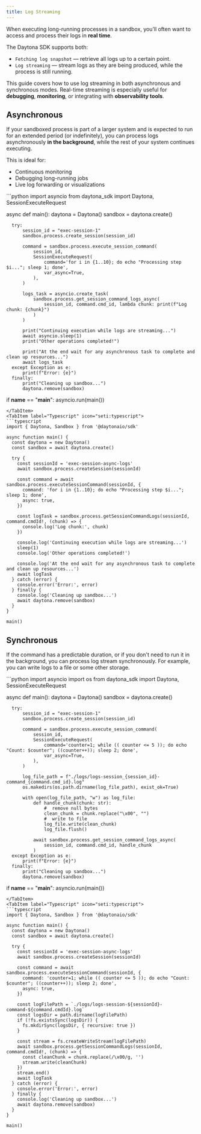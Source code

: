 ```yaml
---
title: Log Streaming
---
```


When executing long-running processes in a sandbox, you’ll often want to access and process their logs in **real time**.

The Daytona SDK supports both:

- `Fetching log snapshot` — retrieve all logs up to a certain point.
- `Log streaming` — stream logs as they are being produced, while the process is still running.

This guide covers how to use log streaming in both asynchronous and synchronous modes.
Real-time streaming is especially useful for **debugging**, **monitoring**, or integrating with **observability tools**.

## Asynchronous

If your sandboxed process is part of a larger system and is expected to run for an extended period (or indefinitely),
you can process logs asynchronously **in the background**, while the rest of your system continues executing.

This is ideal for:
- Continuous monitoring
- Debugging long-running jobs
- Live log forwarding or visualizations


<Tabs syncKey="language">
  <TabItem label="Python" icon="seti:python">
  ```python
  import asyncio
  from daytona_sdk import Daytona, SessionExecuteRequest

  async def main():
      daytona = Daytona()
      sandbox = daytona.create()

      try:
          session_id = "exec-session-1"
          sandbox.process.create_session(session_id)

          command = sandbox.process.execute_session_command(
              session_id,
              SessionExecuteRequest(
                  command='for i in {1..10}; do echo "Processing step $i..."; sleep 1; done',
                  var_async=True,
              ),
          )

          logs_task = asyncio.create_task(
              sandbox.process.get_session_command_logs_async(
                  session_id, command.cmd_id, lambda chunk: print(f"Log chunk: {chunk}")
              )
          )

          print("Continuing execution while logs are streaming...")
          await asyncio.sleep(1)
          print("Other operations completed!")

          print("At the end wait for any asynchronous task to complete and clean up resources...")
          await logs_task
      except Exception as e:
          print(f"Error: {e}")
      finally:
          print("Cleaning up sandbox...")
          daytona.remove(sandbox)


  if __name__ == "__main__":
      asyncio.run(main())
  ```
  </TabItem>
  <TabItem label="Typescript" icon="seti:typescript">
  ```typescript
  import { Daytona, Sandbox } from '@daytonaio/sdk'

  async function main() {
    const daytona = new Daytona()
    const sandbox = await daytona.create()

    try {           
      const sessionId = 'exec-session-async-logs'
      await sandbox.process.createSession(sessionId)

      const command = await sandbox.process.executeSessionCommand(sessionId, {
        command: 'for i in {1..10}; do echo "Processing step $i..."; sleep 1; done',
        async: true,
      })

      const logTask = sandbox.process.getSessionCommandLogs(sessionId, command.cmdId!, (chunk) => {
        console.log('Log chunk:', chunk)
      })

      console.log('Continuing execution while logs are streaming...')
      sleep(1)
      console.log('Other operations completed!')

      console.log('At the end wait for any asynchronous task to complete and clean up resources...')
      await logTask
    } catch (error) {
      console.error('Error:', error)
    } finally {
      console.log('Cleaning up sandbox...')
      await daytona.remove(sandbox)
    }
  }

  main()
  ```
  </TabItem>
</Tabs>

## Synchronous

If the command has a predictable duration, or if you don't need to run it in the background,
you can process log stream synchronously. For example, you can write logs to a file or some other storage.

<Tabs syncKey="language">
  <TabItem label="Python" icon="seti:python">
  ```python
  import asyncio
  import os
  from daytona_sdk import Daytona, SessionExecuteRequest

  async def main():
      daytona = Daytona()
      sandbox = daytona.create()

      try:
          session_id = "exec-session-1"
          sandbox.process.create_session(session_id)

          command = sandbox.process.execute_session_command(
              session_id,
              SessionExecuteRequest(
                  command='counter=1; while (( counter <= 5 )); do echo "Count: $counter"; ((counter++)); sleep 2; done',
                  var_async=True,
              ),
          )

          log_file_path = f"./logs/logs-session_{session_id}-command_{command.cmd_id}.log"
          os.makedirs(os.path.dirname(log_file_path), exist_ok=True)

          with open(log_file_path, "w") as log_file:
              def handle_chunk(chunk: str):
                  #  remove null bytes
                  clean_chunk = chunk.replace("\x00", "")
                  #  write to file
                  log_file.write(clean_chunk)
                  log_file.flush()

              await sandbox.process.get_session_command_logs_async(
                  session_id, command.cmd_id, handle_chunk
              )
      except Exception as e:
          print(f"Error: {e}")
      finally:
          print("Cleaning up sandbox...")
          daytona.remove(sandbox)


  if __name__ == "__main__":
      asyncio.run(main())
  ```
  </TabItem>
  <TabItem label="Typescript" icon="seti:typescript">
  ```typescript
  import { Daytona, Sandbox } from '@daytonaio/sdk'

  async function main() {
    const daytona = new Daytona()
    const sandbox = await daytona.create()

    try {           
      const sessionId = 'exec-session-async-logs'
      await sandbox.process.createSession(sessionId)

      const command = await sandbox.process.executeSessionCommand(sessionId, {
        command: 'counter=1; while (( counter <= 5 )); do echo "Count: $counter"; ((counter++)); sleep 2; done',
        async: true,
      })

      const logFilePath = `./logs/logs-session-${sessionId}-command-${command.cmdId}.log`
      const logsDir = path.dirname(logFilePath)
      if (!fs.existsSync(logsDir)) {
        fs.mkdirSync(logsDir, { recursive: true })
      }

      const stream = fs.createWriteStream(logFilePath)
      await sandbox.process.getSessionCommandLogs(sessionId, command.cmdId!, (chunk) => {
        const cleanChunk = chunk.replace(/\x00/g, '')
        stream.write(cleanChunk)
      })
      stream.end()
      await logTask
    } catch (error) {
      console.error('Error:', error)
    } finally {
      console.log('Cleaning up sandbox...')
      await daytona.remove(sandbox)
    }
  }

  main()
  ```
  </TabItem>
</Tabs>